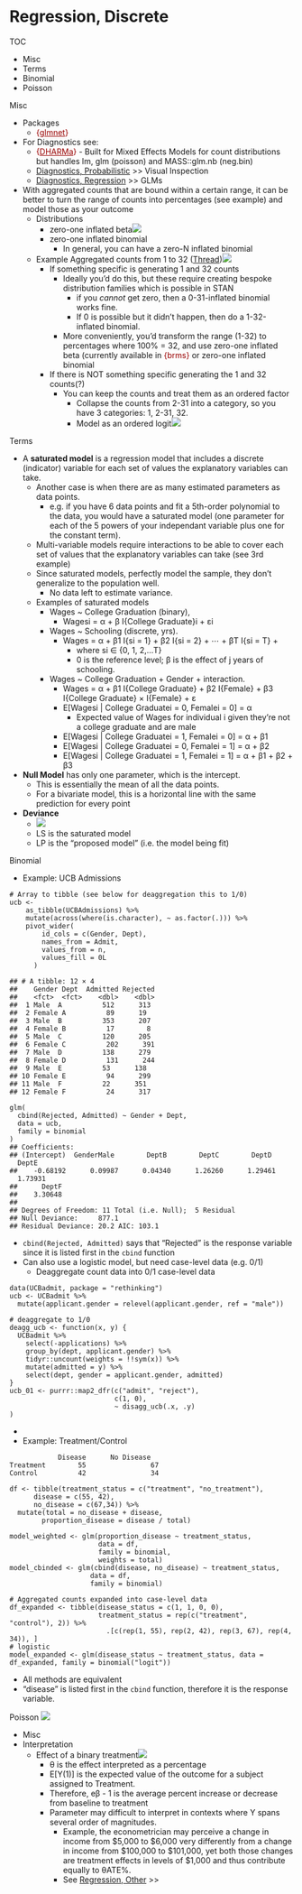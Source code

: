 # Regression, Discrete

TOC

* Misc
* Terms
* Binomial
* Poisson



Misc

* Packages
	* [{]{style='color: #990000'}[glmnet](https://glmnet.stanford.edu/){style='color: #990000'}[}]{style='color: #990000'}
* For Diagnostics see:
	* [{]{style='color: #990000'}[DHARMa](https://cran.r-project.org/web/packages/DHARMa/vignettes/DHARMa.html){style='color: #990000'}[}]{style='color: #990000'} \- Built for Mixed Effects Models for count distributions but handles lm, glm (poisson) and MASS::glm.nb (neg.bin)
	* [Diagnostics, Probabilistic](Diagnostics, Probabilistic) >> Visual Inspection
	* [Diagnostics, Regression](Diagnostics, Regression) >> GLMs
* With aggregated counts that are bound within a certain range, it can be better to turn the range of counts into percentages (see example) and model those as your outcome
	* Distributions
		* zero-one inflated beta![](./_resources/Regression,_Discrete.resources/image.1.png)
		* zero-one inflated binomial
			* In general, you can have a zero-N inflated binomial
	* Example Aggregated counts from 1 to 32 ([Thread](https://twitter.com/andrewheiss/status/1641463793686560768))![](./_resources/Regression,_Discrete.resources/image.2.png)
		* If something specific is generating 1 and 32 counts
			* Ideally you'd do this, but these require creating bespoke distribution families which is possible in STAN
				* if you _cannot_ get zero, then a 0-31-inflated binomial works fine.
				* If 0 is possible but it didn't happen, then do a 1-32-inflated binomial.
			* More conveniently, you'd transform the range (1-32) to percentages where 100% = 32, and use zero-one inflated beta (currently available in [{brms}]{style='color: #990000'} or zero-one inflated binomial
		* If there is NOT something specific generating the 1 and 32 counts(?)
			* You can keep the counts and treat them as an ordered factor
				* Collapse the counts from 2-31 into a category, so you have 3 categories: 1, 2-31, 32.
				* Model as an ordered logit![](./_resources/Regression,_Discrete.resources/image.3.png)


Terms

* A **saturated model** is a regression model that includes a discrete (indicator) variable for each set of values the explanatory variables can take.
	* Another case is when there are as many estimated parameters as data points.
		* e.g. if you have 6 data points and fit a 5th-order polynomial to the data, you would have a saturated model (one parameter for each of the 5 powers of your independant variable plus one for the constant term).
	* Multi-variable models require interactions to be able to cover each set of values that the explanatory variables can take (see 3rd example)
	* Since saturated models, perfectly model the sample, they don't generalize to the population well.
		* No data left to estimate variance.
	* Examples of saturated models
		* Wages ~ College Graduation (binary),
			* Wagesi = α + β I{College Graduate}i + εi
		* Wages ~ Schooling (discrete, yrs).
			* Wages = α + β1 I{si = 1} + β2 I{si = 2} + ⋯ + βT I{si = T} +
				* where si ∈ {0, 1, 2,…T}
				* 0 is the reference level; β is the effect of j years of schooling.
		* Wages ~ College Graduation + Gender + interaction.
			* Wages = α + β1 I{College Graduate} + β2 I{Female} + β3 I{College Graduate} × I{Female} + ε
			* E\[Wagesi | College Graduatei = 0, Femalei = 0\] = α
				* Expected value of Wages for individual i given they're not a college graduate and are male
			* E\[Wagesi | College Graduatei = 1, Femalei = 0\] = α + β1
			* E\[Wagesi | College Graduatei = 0, Femalei = 1\] = α + β2
			* E\[Wagesi | College Graduatei = 1, Femalei = 1\] = α + β1 + β2 + β3
* **Null Model** has only one parameter, which is the intercept.
	* This is essentially the mean of all the data points.
	* For a bivariate model, this is a horizontal line with the same prediction for every point
* **Deviance**
	* ![](./_resources/Regression,_Discrete.resources/1-SFg8m1V2MRgliQHs3t4e3A.png)
	* LS is the saturated model
	* LP is the "proposed model" (i.e. the model being fit)



Binomial

* [Example]{.ribbon-highlight}: UCB Admissions

```
# Array to tibble (see below for deaggregation this to 1/0)
ucb <- 
    as_tibble(UCBAdmissions) %>% 
    mutate(across(where(is.character), ~ as.factor(.))) %>% 
    pivot_wider(
        id_cols = c(Gender, Dept),
        names_from = Admit,
        values_from = n,
        values_fill = 0L
      )

## # A tibble: 12 × 4
##    Gender Dept  Admitted Rejected
##    <fct>  <fct>    <dbl>    <dbl>
##  1 Male  A          512      313
##  2 Female A          89      19
##  3 Male  B          353      207
##  4 Female B          17        8
##  5 Male  C          120      205
##  6 Female C          202      391
##  7 Male  D          138      279
##  8 Female D          131      244
##  9 Male  E          53      138
## 10 Female E          94      299
## 11 Male  F          22      351
## 12 Female F          24      317

glm(
  cbind(Rejected, Admitted) ~ Gender + Dept,
  data = ucb,
  family = binomial
)
## Coefficients:
## (Intercept)  GenderMale        DeptB        DeptC        DeptD        DeptE 
##    -0.68192      0.09987      0.04340      1.26260      1.29461      1.73931 
##      DeptF 
##    3.30648 
## 
## Degrees of Freedom: 11 Total (i.e. Null);  5 Residual
## Null Deviance:     877.1 
## Residual Deviance: 20.2 AIC: 103.1
```

* `cbind(Rejected, Admitted)` says that "Rejected" is the response variable since it is listed first in the `cbind` function
* Can also use a logistic model, but need case-level data (e.g. 0/1)
	* Deaggregate count data into 0/1 case-level data

```
data(UCBadmit, package = "rethinking")
ucb <- UCBadmit %>%
  mutate(applicant.gender = relevel(applicant.gender, ref = "male"))

# deaggregate to 1/0
deagg_ucb <- function(x, y) {
  UCBadmit %>%
    select(-applications) %>%
    group_by(dept, applicant.gender) %>%
    tidyr::uncount(weights = !!sym(x)) %>%
    mutate(admitted = y) %>%
    select(dept, gender = applicant.gender, admitted)
}
ucb_01 <- purrr::map2_dfr(c("admit", "reject"),
                          c(1, 0),
                          ~ disagg_ucb(.x, .y)
)
```

* 

* [Example]{.ribbon-highlight}: Treatment/Control

```
            Disease      No Disease
Treatment        55                67
Control          42                34

df <- tibble(treatment_status = c("treatment", "no_treatment"),
      disease = c(55, 42),
      no_disease = c(67,34)) %>% 
  mutate(total = no_disease + disease,
        proportion_disease = disease / total) 

model_weighted <- glm(proportion_disease ~ treatment_status,
                      data = df,
                      family = binomial,
                      weights = total)
model_cbinded <- glm(cbind(disease, no_disease) ~ treatment_status,
                    data = df,
                    family = binomial)

# Aggregated counts expanded into case-level data
df_expanded <- tibble(disease_status = c(1, 1, 0, 0), 
                      treatment_status = rep(c("treatment", "control"), 2)) %>%
                        .[c(rep(1, 55), rep(2, 42), rep(3, 67), rep(4, 34)), ]
# logistic
model_expanded <- glm(disease_status ~ treatment_status, data = df_expanded, family = binomial("logit"))
```

* All methods are equivalent
* "disease" is listed first in the `cbind` function, therefore it is the response variable.



Poisson
![](./_resources/Regression,_Discrete.resources/1-ci0iQSqNzgZFrMIL9AKJZA.png)

* Misc
* Interpretation
	* Effect of a binary treatment![](./_resources/Regression,_Discrete.resources/image.png)
		* θ is the effect interpreted as a percentage
		* E\[Y(1)\] is the expected value of the outcome for a subject assigned to Treatment.
		* Therefore, eβ - 1 is the average percent increase or decrease from baseline to treatment
		* Parameter may difficult to interpret in contexts where Y spans several order of magnitudes.
			* Example, the econometrician may perceive a change in income from $5,000 to $6,000 very differently from a change in income from $100,000 to $101,000, yet both those changes are treatment effects in levels of $1,000 and thus contribute equally to θATE%.
			* See [Regression, Other](Regression, Other) >>





















